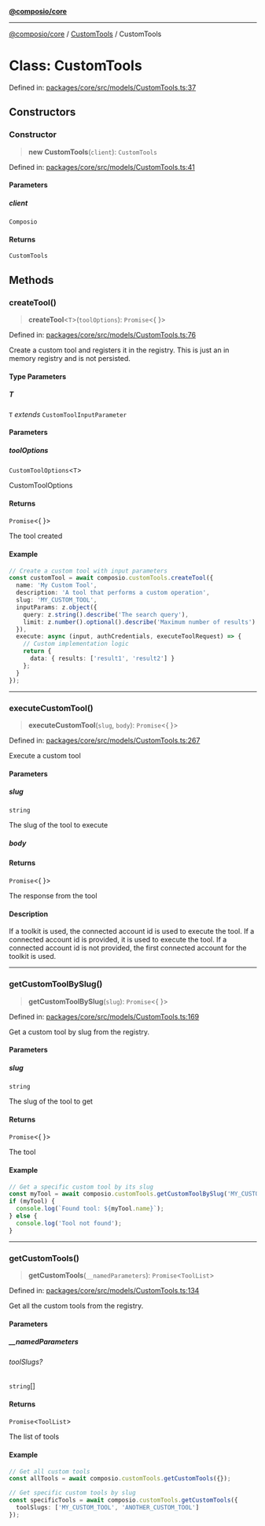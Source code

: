 [**@composio/core**](../../README.mdx)

***

[@composio/core](../../README.mdx) / [CustomTools](../README.mdx) / CustomTools

# Class: CustomTools

Defined in: [packages/core/src/models/CustomTools.ts:37](https://github.com/ComposioHQ/sdk-v3-ts/blob/d452a596cdc5436dd82cd6e55ff43fd070539a9c/packages/core/src/models/CustomTools.ts#L37)

## Constructors

### Constructor

> **new CustomTools**(`client`): `CustomTools`

Defined in: [packages/core/src/models/CustomTools.ts:41](https://github.com/ComposioHQ/sdk-v3-ts/blob/d452a596cdc5436dd82cd6e55ff43fd070539a9c/packages/core/src/models/CustomTools.ts#L41)

#### Parameters

##### client

`Composio`

#### Returns

`CustomTools`

## Methods

### createTool()

> **createTool**\<`T`\>(`toolOptions`): `Promise`\<\{ \}\>

Defined in: [packages/core/src/models/CustomTools.ts:76](https://github.com/ComposioHQ/sdk-v3-ts/blob/d452a596cdc5436dd82cd6e55ff43fd070539a9c/packages/core/src/models/CustomTools.ts#L76)

Create a custom tool and registers it in the registry.
This is just an in memory registry and is not persisted.

#### Type Parameters

##### T

`T` *extends* `CustomToolInputParameter`

#### Parameters

##### toolOptions

`CustomToolOptions`\<`T`\>

CustomToolOptions

#### Returns

`Promise`\<\{ \}\>

The tool created

#### Example

```typescript
// Create a custom tool with input parameters
const customTool = await composio.customTools.createTool({
  name: 'My Custom Tool',
  description: 'A tool that performs a custom operation',
  slug: 'MY_CUSTOM_TOOL',
  inputParams: z.object({
    query: z.string().describe('The search query'),
    limit: z.number().optional().describe('Maximum number of results')
  }),
  execute: async (input, authCredentials, executeToolRequest) => {
    // Custom implementation logic
    return {
      data: { results: ['result1', 'result2'] }
    };
  }
});
```

***

### executeCustomTool()

> **executeCustomTool**(`slug`, `body`): `Promise`\<\{ \}\>

Defined in: [packages/core/src/models/CustomTools.ts:267](https://github.com/ComposioHQ/sdk-v3-ts/blob/d452a596cdc5436dd82cd6e55ff43fd070539a9c/packages/core/src/models/CustomTools.ts#L267)

Execute a custom tool

#### Parameters

##### slug

`string`

The slug of the tool to execute

##### body

#### Returns

`Promise`\<\{ \}\>

The response from the tool

#### Description

If a toolkit is used, the connected account id is used to execute the tool.
If a connected account id is provided, it is used to execute the tool.
If a connected account id is not provided, the first connected account for the toolkit is used.

***

### getCustomToolBySlug()

> **getCustomToolBySlug**(`slug`): `Promise`\<\{ \}\>

Defined in: [packages/core/src/models/CustomTools.ts:169](https://github.com/ComposioHQ/sdk-v3-ts/blob/d452a596cdc5436dd82cd6e55ff43fd070539a9c/packages/core/src/models/CustomTools.ts#L169)

Get a custom tool by slug from the registry.

#### Parameters

##### slug

`string`

The slug of the tool to get

#### Returns

`Promise`\<\{ \}\>

The tool

#### Example

```typescript
// Get a specific custom tool by its slug
const myTool = await composio.customTools.getCustomToolBySlug('MY_CUSTOM_TOOL');
if (myTool) {
  console.log(`Found tool: ${myTool.name}`);
} else {
  console.log('Tool not found');
}
```

***

### getCustomTools()

> **getCustomTools**(`__namedParameters`): `Promise`\<`ToolList`\>

Defined in: [packages/core/src/models/CustomTools.ts:134](https://github.com/ComposioHQ/sdk-v3-ts/blob/d452a596cdc5436dd82cd6e55ff43fd070539a9c/packages/core/src/models/CustomTools.ts#L134)

Get all the custom tools from the registry.

#### Parameters

##### \_\_namedParameters

###### toolSlugs?

`string`[]

#### Returns

`Promise`\<`ToolList`\>

The list of tools

#### Example

```typescript
// Get all custom tools
const allTools = await composio.customTools.getCustomTools({});

// Get specific custom tools by slug
const specificTools = await composio.customTools.getCustomTools({
  toolSlugs: ['MY_CUSTOM_TOOL', 'ANOTHER_CUSTOM_TOOL']
});
```
